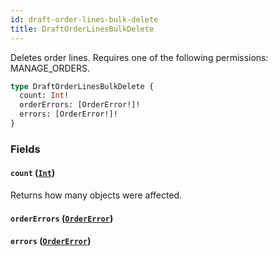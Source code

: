 ```yaml
---
id: draft-order-lines-bulk-delete
title: DraftOrderLinesBulkDelete
---
```



Deletes order lines. Requires one of the following permissions: MANAGE_ORDERS.

```graphql
type DraftOrderLinesBulkDelete {
  count: Int!
  orderErrors: [OrderError!]!
  errors: [OrderError!]!
}
```


### Fields

#### `count` ([`Int`](../../../developer/api-reference/scalars/int))

Returns how many objects were affected.


#### `orderErrors` ([`OrderError`](../../../developer/api-reference/objects/order-error))




#### `errors` ([`OrderError`](../../../developer/api-reference/objects/order-error))






